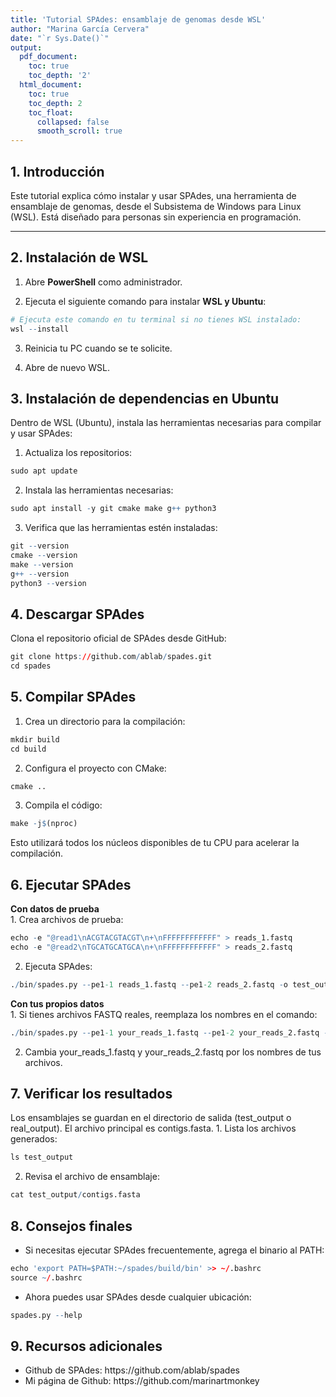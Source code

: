 ```yaml
---
title: 'Tutorial SPAdes: ensamblaje de genomas desde WSL'
author: "Marina García Cervera"
date: "`r Sys.Date()`"
output:
  pdf_document:
    toc: true
    toc_depth: '2'
  html_document:
    toc: true
    toc_depth: 2
    toc_float:
      collapsed: false
      smooth_scroll: true
---
```


## **1. Introducción**
Este tutorial explica cómo instalar y usar SPAdes, una herramienta de ensamblaje de genomas, desde el Subsistema de Windows para Linux (WSL). Está diseñado para personas sin experiencia en programación.

---

## **2. Instalación de WSL**

1. Abre **PowerShell** como administrador.

2. Ejecuta el siguiente comando para instalar **WSL y Ubuntu**:

```r
# Ejecuta este comando en tu terminal si no tienes WSL instalado:
wsl --install
```

3. Reinicia tu PC cuando se te solicite.

4. Abre de nuevo WSL.

## **3. Instalación de dependencias en Ubuntu**
Dentro de WSL (Ubuntu), instala las herramientas necesarias para compilar y usar SPAdes:

1. Actualiza los repositorios:
```r
sudo apt update
```

2. Instala las herramientas necesarias:

```r
sudo apt install -y git cmake make g++ python3
```

3. Verifica que las herramientas estén instaladas:
```r
git --version
cmake --version
make --version
g++ --version
python3 --version
```

## **4. Descargar SPAdes**
Clona el repositorio oficial de SPAdes desde GitHub:
```r
git clone https://github.com/ablab/spades.git
cd spades
```

## **5. Compilar SPAdes**
1. Crea un directorio para la compilación:
```r
mkdir build
cd build
```

2. Configura el proyecto con CMake:
```r
cmake ..
```

3. Compila el código:
```r
make -j$(nproc)
```

Esto utilizará todos los núcleos disponibles de tu CPU para acelerar la compilación.

## **6. Ejecutar SPAdes**
**Con datos de prueba**  
1. Crea archivos de prueba:
```r
echo -e "@read1\nACGTACGTACGT\n+\nFFFFFFFFFFFF" > reads_1.fastq
echo -e "@read2\nTGCATGCATGCA\n+\nFFFFFFFFFFFF" > reads_2.fastq
```

2. Ejecuta SPAdes:
```r
./bin/spades.py --pe1-1 reads_1.fastq --pe1-2 reads_2.fastq -o test_output
```

**Con tus propios datos**  
1. Si tienes archivos FASTQ reales, reemplaza los nombres en el comando:
```r
./bin/spades.py --pe1-1 your_reads_1.fastq --pe1-2 your_reads_2.fastq -o real_output
```

2. Cambia your_reads_1.fastq y your_reads_2.fastq por los nombres de tus archivos.

## **7. Verificar los resultados** 
Los ensamblajes se guardan en el directorio de salida (test_output o real_output). El archivo principal es contigs.fasta.
1. Lista los archivos generados:
```r
ls test_output
```

2. Revisa el archivo de ensamblaje:
```r
cat test_output/contigs.fasta
```

## **8. Consejos finales** 
- Si necesitas ejecutar SPAdes frecuentemente, agrega el binario al PATH:
```r
echo 'export PATH=$PATH:~/spades/build/bin' >> ~/.bashrc
source ~/.bashrc
```
- Ahora puedes usar SPAdes desde cualquier ubicación:
```r
spades.py --help
```

## **9. Recursos adicionales**
- Github de SPAdes: https://github.com/ablab/spades
- Mi página de Github: https://github.com/marinartmonkey